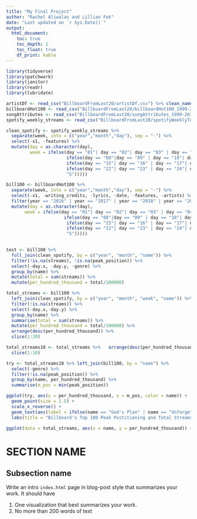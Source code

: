 ```yaml
---
title: "My Final Project"
author: "Rachel Aliwalas and Lillian Fok"
date: "Last updated on `r Sys.Date()`"
output:
  html_document:
    toc: true
    toc_depth: 2
    toc_float: true
    df_print: kable
---
```


```r
library(tidyverse)
library(patchwork)
library(janitor)
library(readr)
library(lubridate)
```


<!--
Comments in HTML are like this! 
-->


```r
artistDf <- read_csv("BillboardFromLast20/artistDf.csv") %>% clean_names()
billboardHot100 <- read_csv("BillboardFromLast20/billboardHot100_1999-2019.csv") %>% clean_names()
songAttributes <- read_csv("BillboardFromLast20/songAttributes_1999-2019.csv") %>% clean_names()
spotify_weekly_streams <- read_csv("BillboardFromLast20/spotifyWeeklyTop200Streams.csv") %>% clean_names()
```


```r
clean_spotify <- spotify_weekly_streams %>% 
  separate(week, into = c("year","month","day"), sep = "-") %>% 
  select(-x1, -features) %>% 
  mutate(day = as.character(day),
         week = ifelse(day == "01"| day == "02"| day == "03" | day == "04"|  day == "05" | day == "06" | day == "07", "1", 
                       ifelse(day == "08"|day == "09" | day == "10"| day == "11" | day == "12" |  day == "13" | day == "14", "2",
                       ifelse(day == "15"| day == "16" | day == "17"| day == "18" |  day == "19" |  day == "20" | day == "21", "3", 
                       ifelse(day == "22"| day == "23" | day == "24"| day == "25" |  day == "26" |  day == "27" | day == "28", "4",
                       "5")))))

bill100 <- billboardHot100 %>% 
  separate(week, into = c("year","month","day"), sep = "-") %>% 
  select(-x1, -writing_credits, -lyrics, -date, -features, -artists) %>% 
  filter(year == "2016" | year == "2017" | year == "2018" | year == "2019") %>% 
  mutate(day = as.character(day),
       week = ifelse(day == "01"| day == "02"| day == "03" | day == "04"|  day == "05" | day == "06" | day == "07", "1", 
                      ifelse(day == "08"|day == "09" | day == "10"| day == "11" | day == "12" |  day == "13" | day == "14", "2",
                       ifelse(day == "15"| day == "16" | day == "17"| day == "18" |  day == "19" |  day == "20" | day == "21", "3", 
                       ifelse(day == "22"| day == "23" | day == "24"| day == "25" |  day == "26" |  day == "27" | day == "28", "4",
                       "5")))))
  
```



```r
test <- bill100 %>%
  full_join(clean_spotify, by = c("year", "month", "name")) %>% 
  filter(!is.na(streams), !is.na(peak_position)) %>% 
  select(-day.x, -day.y, -genre) %>% 
  group_by(name) %>% 
  mutate(total = sum(streams)) %>% 
  mutate(per_hundred_thousand = total/100000)

```


```r
total_streams <- bill100 %>%
  left_join(clean_spotify, by = c("year", "month", "week", "name")) %>% 
  filter(!is.na(streams)) %>% 
  select(-day.x,-day.y) %>% 
  group_by(name) %>% 
  summarise(total = sum(streams)) %>% 
  mutate(per_hundred_thousand = total/100000) %>% 
  arrange(desc(per_hundred_thousand)) %>% 
  slice(1:20)
```


```r
total_streams10 <- total_streams %>%   arrange(desc(per_hundred_thousand)) %>% 
  slice(1:10)

try <- total_streams10 %>% left_join(bill100, by = "name") %>% 
  select(-genre) %>% 
  filter(!is.na(peak_position)) %>% 
  group_by(name, per_hundred_thousand) %>% 
  summarise(m_pos = min(peak_position))


```


```r
ggplot(try, aes(y = per_hundred_thousand, x = m_pos, color = name)) + 
  geom_point(size = 2.5) + 
  scale_x_reverse() +
  geom_text(aes(label = ifelse(name == "God's Plan" | name == "Unforgettable", as.character(name),''), hjust=1, vjust=1)) +
  labs(title = "Billboard's Top 100 Peak Postitioning and Total Streams (2016-2019)", x = "Peak Billboard 100 Position", y = "Spotify Streams (Per 100,000 Thousand)")
```



```r
ggplot(data = total_streams, aes(x = name, y = per_hundred_thousand)) + geom_col() + theme(axis.text.x = element_text(angle = 90)) + labs(title = "20 Most Streamed Songs from 2016-2019", y = "Total Streams (per 100,000)", x = "Song Title")

```


# SECTION NAME

## Subsection name

Write an intro `index.html` page in blog-post style that summarizes your work. It should have

1. One visualization that best summarizes your work.
1. No more than 200 words of text

```r

```



